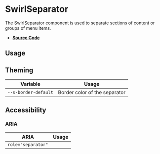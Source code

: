 
<Meta title="Components/SwirlSeparator" />

# SwirlSeparator

The SwirlSeparator component is used to separate sections of content or groups
of menu items.

- **[Source Code](https://github.com/flip-corp/swirl/tree/main/packages/swirl-components/src/components/swirl-separator)**

## Usage

<Canvas withSource="open">
  <Story id="components-swirlseparator--swirl-separator" />
</Canvas>

<ArgsTable story="." />

## Theming

| Variable             | Usage                         |
| -------------------- | ----------------------------- |
| `--s-border-default` | Border color of the separator |

## Accessibility

### ARIA

| ARIA               | Usage |
| ------------------ | ----- |
| `role="separator"` |       |
